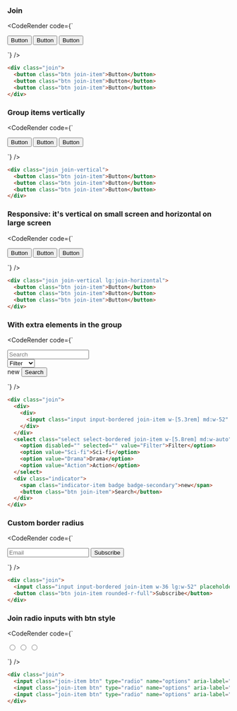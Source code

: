 
### Join

<CodeRender code={`
<div class="join">
  <button class="btn join-item">Button</button>
  <button class="btn join-item">Button</button>
  <button class="btn join-item">Button</button>
</div>

`} />
  
```html
<div class="join">
  <button class="btn join-item">Button</button>
  <button class="btn join-item">Button</button>
  <button class="btn join-item">Button</button>
</div>

```
### Group items vertically

<CodeRender code={`
<div class="join join-vertical">
  <button class="btn join-item">Button</button>
  <button class="btn join-item">Button</button>
  <button class="btn join-item">Button</button>
</div>

`} />
  
```html
<div class="join join-vertical">
  <button class="btn join-item">Button</button>
  <button class="btn join-item">Button</button>
  <button class="btn join-item">Button</button>
</div>

```
### Responsive: it's vertical on small screen and horizontal on large screen

<CodeRender code={`
<div class="join join-vertical lg:join-horizontal">
  <button class="btn join-item">Button</button>
  <button class="btn join-item">Button</button>
  <button class="btn join-item">Button</button>
</div>

`} />
  
```html
<div class="join join-vertical lg:join-horizontal">
  <button class="btn join-item">Button</button>
  <button class="btn join-item">Button</button>
  <button class="btn join-item">Button</button>
</div>

```
### With extra elements in the group

<CodeRender code={`
<div class="join">
  <div>
    <div>
      <input class="input input-bordered join-item w-[5.3rem] md:w-52" placeholder="Search" />
    </div>
  </div>
  <select class="select select-bordered join-item w-[5.8rem] md:w-auto">
    <option disabled="" selected="" value="Filter">Filter</option>
    <option value="Sci-fi">Sci-fi</option>
    <option value="Drama">Drama</option>
    <option value="Action">Action</option>
  </select>
  <div class="indicator">
    <span class="indicator-item badge badge-secondary">new</span>
    <button class="btn join-item">Search</button>
  </div>
</div>

`} />
  
```html
<div class="join">
  <div>
    <div>
      <input class="input input-bordered join-item w-[5.3rem] md:w-52" placeholder="Search" />
    </div>
  </div>
  <select class="select select-bordered join-item w-[5.8rem] md:w-auto">
    <option disabled="" selected="" value="Filter">Filter</option>
    <option value="Sci-fi">Sci-fi</option>
    <option value="Drama">Drama</option>
    <option value="Action">Action</option>
  </select>
  <div class="indicator">
    <span class="indicator-item badge badge-secondary">new</span>
    <button class="btn join-item">Search</button>
  </div>
</div>

```
### Custom border radius

<CodeRender code={`
<div class="join">
  <input class="input input-bordered join-item w-36 lg:w-52" placeholder="Email" />
  <button class="btn join-item rounded-r-full">Subscribe</button>
</div>

`} />
  
```html
<div class="join">
  <input class="input input-bordered join-item w-36 lg:w-52" placeholder="Email" />
  <button class="btn join-item rounded-r-full">Subscribe</button>
</div>

```
### Join radio inputs with btn style

<CodeRender code={`
<div class="join">
  <input class="join-item btn" type="radio" name="options" aria-label="Radio 1" />
  <input class="join-item btn" type="radio" name="options" aria-label="Radio 2" />
  <input class="join-item btn" type="radio" name="options" aria-label="Radio 3" />
</div>

`} />
  
```html
<div class="join">
  <input class="join-item btn" type="radio" name="options" aria-label="Radio 1" />
  <input class="join-item btn" type="radio" name="options" aria-label="Radio 2" />
  <input class="join-item btn" type="radio" name="options" aria-label="Radio 3" />
</div>

```   

    